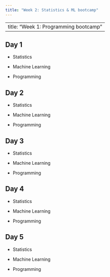 ```yaml
---
title: "Week 2: Statistics & ML bootcamp"
---
```


---
title: "Week 1: Programming bootcamp"
---


## Day 1

* Statistics

* Machine Learning

* Programming

## Day 2

* Statistics

* Machine Learning

* Programming

## Day 3

* Statistics

* Machine Learning

* Programming

## Day 4

* Statistics

* Machine Learning

* Programming

## Day 5

* Statistics

* Machine Learning

* Programming